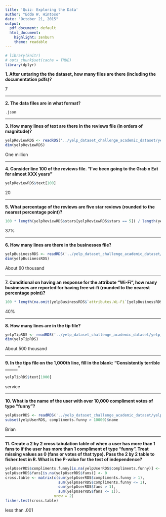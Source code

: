 ```yaml
---
title: 'Quiz: Exploring the Data'
author: "Eddo W. Hintoso"
date: "October 21, 2015"
output:
  pdf_document: default
  html_document:
    highlight: zenburn
    theme: readable
---
```


```r
# library(knitr)
# opts_chunk$set(cache = TRUE)
library(dplyr)
```

**1. After untaring the the dataset, how many files are there (including the documentation pdfs)?**

7

---

**2. The data files are in what format?**

`.json`

---

**3. How many lines of text are there in the reviews file (in orders of magnitude)?**

```r
yelpReviewRDS <- readRDS('../yelp_dataset_challenge_academic_dataset/yelp_academic_dataset_review.rds')
dim(yelpReviewRDS)
```

One million

---

**4. Consider line 100 of the reviews file. “I’ve been going to the Grab n Eat for almost XXX years”**

```r
yelpReviewRDS$text[100]
```

20

---

**5. What percentage of the reviews are five star reviews (rounded to the nearest percentage point)?**

```r
100 * length(yelpReviewRDS$stars[yelpReviewRDS$stars == 5]) / length(yelpReviewRDS$stars)
```

37%

---

**6. How many lines are there in the businesses file?**

```r
yelpBusinessRDS <- readRDS('../yelp_dataset_challenge_academic_dataset/yelp_academic_dataset_business.rds')
dim(yelpBusinessRDS)
```

About 60 thousand

---

**7. Conditional on having an response for the attribute "Wi-Fi", how many businesses are reported for having free wi-fi (rounded to the nearest percentage point)?**

```r
100 * length(na.omit(yelpBusinessRDS$`attributes.Wi-Fi`[yelpBusinessRDS$`attributes.Wi-Fi` == "free"])) / length(na.omit(yelpBusinessRDS$`attributes.Wi-Fi`))
```

40%

---

**8. How many lines are in the tip file?**

```r
yelpTipRDS <- readRDS('../yelp_dataset_challenge_academic_dataset/yelp_academic_dataset_tip.rds')
dim(yelpTipRDS)
```

About 500 thousand

---

**9. In the tips file on the 1,000th line, fill in the blank: "Consistently terrible ______"**

```r
yelpTipRDS$text[1000]
```

service

---

**10. What is the name of the user with over 10,000 compliment votes of type "funny"?**

```r
yelpUserRDS <- readRDS('../yelp_dataset_challenge_academic_dataset/yelp_academic_dataset_user.rds')
subset(yelpUserRDS, compliments.funny > 10000)$name
```

Brian

---

**11. Create a 2 by 2 cross tabulation table of when a user has more than 1 fans to if the user has more than 1 compliment of type "funny". Treat missing values as 0 (fans or votes of that type). Pass the 2 by 2 table to fisher.test in R. What is the P-value for the test of independence?**

```r
yelpUserRDS$compliments.funny[is.na(yelpUserRDS$compliments.funny)] <- 0
yelpUserRDS$fans[is.na(yelpUserRDS$fans)] <- 0
cross.table <- matrix(c(sum(yelpUserRDS$compliments.funny > 1),
                        sum(yelpUserRDS$compliments.funny <= 1),
                        sum(yelpUserRDS$fans > 1),
                        sum(yelpUserRDS$fans <= 1)),
                      nrow = 2)
fisher.test(cross.table)
```

less than .001